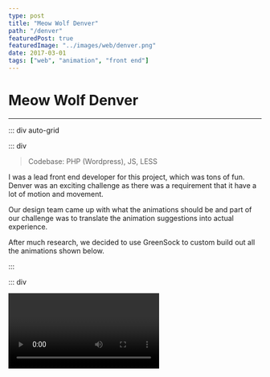 ```yaml
---
type: post
title: "Meow Wolf Denver"
path: "/denver"
featuredPost: true
featuredImage: "../images/web/denver.png"
date: 2017-03-01
tags: ["web", "animation", "front end"]
---
```



# Meow Wolf Denver

---

::: div auto-grid

::: div

> Codebase: PHP (Wordpress), JS, LESS

I was a lead front end developer for this project, which was tons of fun. Denver was an exciting challenge as there was a requirement that it have a lot of motion and movement.

Our design team came up with what the animations should be and part of our challenge was to translate the animation suggestions into actual experience.

After much research, we decided to use GreenSock to custom build out all the animations shown below.

:::

::: div

<Video type="youtube" url="b_l5cAkJhvU" />

:::

:::

## Examples

```js
/**
 * Poof animation for Slider Titles.
 *
 * @function betterPoof
 * @public
 * @param {Object} el - The element to animate.
 * @param {number} step - 0,1,2 which are 'init', 'beforeChange', and 'afterChange' on the slider.
 */
var betterPoof = function betterPoof(el, step) {
  var tl = new TimelineMax()
  var test = document.querySelector(el).innerHTML.split(" ")
  switch (step) {
    case 0:
    default:
      tl.to(el, 0.1, {
        autoAlpha: 1,
        filter: "blur(0px)",
      })
      break
    case 1:
      tl.to(el, 0.01, {
        autoAlpha: 0,
        filter: "blur(14px)",
      })
      tl.to(
        el,
        0.2,
        {
          autoAlpha: 1,
        },
        0.425
      )
      tl.to(el, 0.5, {
        filter: "blur(0px)",
      })
      break
  }
}

/**
 * Animate highlight lines.
 *
 * @function highlightAnim
 * @private
 * @param {Object} SMController - The Controller Object for ScrollMagic.
 */
var highlightAnim = function highlightAnim(SMController) {
  pathPrepare("#line-1 .cls-1")
  pathPrepare("#line-2 .cls-1")

  var timeline = new TimelineMax()
  var tween1 = TweenMax.to("#line-1 .cls-1", 1.5, {
    strokeDashoffset: 0,
  })
  var tween2 = TweenMax.to("#line-2 .cls-1", 1.5, {
    strokeDashoffset: 0,
  })
  var tween3 = TweenMax.to("#line-1 .cls-1", 0.1, {
    autoAlpha: 1,
  })
  var tween4 = TweenMax.to("#line-2 .cls-1", 0.1, {
    autoAlpha: 1,
  })
  timeline.add(tween1, 1)
  timeline.add(tween2, 0.5)
  timeline.add(tween3, 1)
  timeline.add(tween4, 0.5)

  var scene = new ScrollMagic.Scene({
    triggerElement: ".highlight",
    duration: 650,
  })
  scene.setTween(timeline)
  scene.addTo(SMController)
}
```

## Additional Details

::: div auto-grid

<img src="../images/web/denver-detail.png" alt="test" />

<img src="../images/web/denver-mobile.png" alt="test" />

:::
